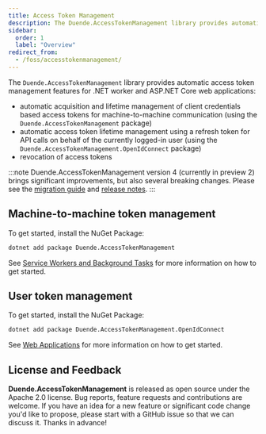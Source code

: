 ```yaml
---
title: Access Token Management
description: The Duende.AccessTokenManagement library provides automatic access token management features for .NET applications
sidebar:
  order: 1
  label: "Overview"
redirect_from:
  - /foss/accesstokenmanagement/
---
```



The `Duende.AccessTokenManagement` library provides automatic access token management features for .NET worker and ASP.NET Core web applications:

- automatic acquisition and lifetime management of client credentials based access tokens for machine-to-machine communication (using the `Duende.AccessTokenManagement` package)
- automatic access token lifetime management using a refresh token for API calls on behalf of the currently logged-in user (using the `Duende.AccessTokenManagement.OpenIdConnect` package)
- revocation of access tokens

:::note
    Duende.AccessTokenManagement version 4 (currently in preview 2) brings significant improvements, but also several breaking
    changes. Please see the [migration guide](/accesstokenmanagement/upgrading/atm-v3-to-v4/) and [release notes](https://github.com/DuendeSoftware/foss/releases/tag/atm-4.0.0-Preview.2).
:::
    

## Machine-to-machine token management

To get started, install the NuGet Package:

```bash
dotnet add package Duende.AccessTokenManagement
```

See [Service Workers and Background Tasks](/accesstokenmanagement/workers.md) for more information on how to get started.

<CardGrid>
    <LinkCard
        href="https://github.com/DuendeSoftware/foss/tree/main/access-token-management"
        title="GitHub Repository"
        description="View the source code for this library on GitHub."
    />
    <LinkCard
        href="https://www.nuget.org/packages/Duende.AccessTokenManagement/"
        title="NuGet Package"
        description="View the package on NuGet.org."
    />
</CardGrid>

## User token management

To get started, install the NuGet Package:

```bash
dotnet add package Duende.AccessTokenManagement.OpenIdConnect
```

See [Web Applications](/accesstokenmanagement/web-apps.md) for more information on how to get started.

<CardGrid>
    <LinkCard
        href="https://github.com/DuendeSoftware/foss/tree/main/access-token-management"
        title="GitHub Repository"
        description="View the source code for this library on GitHub."
    />
    <LinkCard
        href="https://www.nuget.org/packages/Duende.AccessTokenManagement.OpenIdConnect/"
        title="NuGet Package"
        description="View the package on NuGet.org."
    />
</CardGrid>

## License and Feedback

**Duende.AccessTokenManagement** is released as open source under the Apache 2.0 license. Bug reports, feature requests and contributions are welcome. If you have an idea for a new feature or significant code change you'd like to propose, please start with a GitHub issue so that we can discuss it. Thanks in advance!
